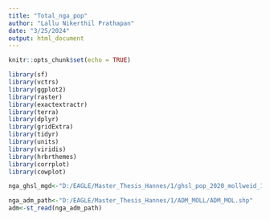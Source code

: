 ```yaml
---
title: "Total_nga_pop"
author: "Lallu Nikerthil Prathapan"
date: "3/25/2024"
output: html_document
---
```


```r
knitr::opts_chunk$set(echo = TRUE)
```

```r

library(sf)
library(vctrs)
library(ggplot2)
library(raster)
library(exactextractr)
library(terra)
library(dplyr)
library(gridExtra)
library(tidyr)
library(units)
library(viridis)
library(hrbrthemes)
library(corrplot)
library(cowplot)
```

```r
nga_ghsl_mgd<-"D:/EAGLE/Master_Thesis_Hannes/1/ghsl_pop_2020_mollweid_100m/merged_ghsl.tif"
```

```r
nga_adm_path<-"D:/EAGLE/Master_Thesis_Hannes/1/ADM_MOLL/ADM_MOL.shp"
adm<-st_read(nga_adm_path)
```
```r

```

